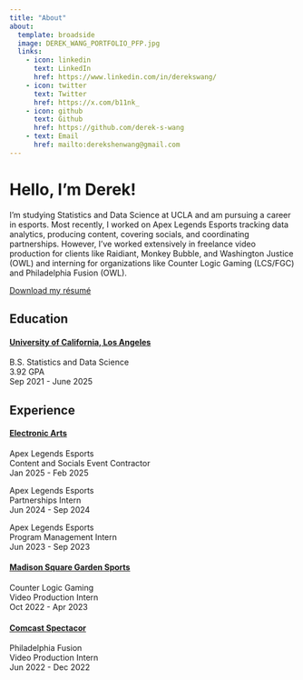 ```yaml
---
title: "About"
about:
  template: broadside
  image: DEREK_WANG_PORTFOLIO_PFP.jpg
  links:
    - icon: linkedin
      text: LinkedIn
      href: https://www.linkedin.com/in/derekswang/
    - icon: twitter
      text: Twitter
      href: https://x.com/b11nk_
    - icon: github
      text: Github
      href: https://github.com/derek-s-wang
    - text: Email
      href: mailto:derekshenwang@gmail.com
---
```


# Hello, I'm Derek!

I'm studying Statistics and Data Science at UCLA and am pursuing a career in esports. Most recently, I worked on Apex Legends Esports tracking data analytics, producing content, covering socials, and coordinating partnerships. However, I've worked extensively in freelance video production for clients like Raidiant, Monkey Bubble, and Washington Justice (OWL) and interning for organizations like Counter Logic Gaming (LCS/FGC) and Philadelphia Fusion (OWL).<br>

[Download my résumé](/DerekWang_Resume_02282025.pdf)

## Education

#### <u>University of California, Los Angeles</u>
B.S. Statistics and Data Science <br>
3.92 GPA <br>
Sep 2021 - June 2025

## Experience

#### <u>Electronic Arts</u>
Apex Legends Esports<br>
Content and Socials Event Contractor <br>
Jan 2025 - Feb 2025

Apex Legends Esports<br>
Partnerships Intern <br>
Jun 2024 - Sep 2024

Apex Legends Esports<br>
Program Management Intern <br>
Jun 2023 - Sep 2023

#### <u>Madison Square Garden Sports</u>
Counter Logic Gaming <br>
Video Production Intern <br>
Oct 2022 - Apr 2023

#### <u>Comcast Spectacor</u>
Philadelphia Fusion <br>
Video Production Intern <br>
Jun 2022 - Dec 2022


